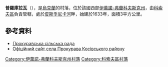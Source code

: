 {{coord|48|20|11|N|24|53|28|E|scale:30000|display=title}}

'''普羅庫拉瓦'''（{{lang-uk|Прокурава}}），是[[烏克蘭|烏克蘭]]的村落，位於該國西部[[伊萬諾-弗蘭科夫斯克州|伊萬諾-弗蘭科夫斯克州]]，由[[科索夫區|科索夫區]]負責管轄，處於[[皮斯季尼卡河|皮斯季尼卡河]]畔，始建於1633年，面積3平方公里。

==參考資料==
*[https://web.archive.org/web/20130515201829/http://prokurava.kosiv.net/ Прокуравська сільська рада]
* [https://web.archive.org/web/20130515201829/http://prokurava.kosiv.net/ Офіційний сайт села Прокурава Косівського району]

{{DEFAULTSORT:Прокурава}}
[[Category:伊萬諾-弗蘭科夫斯克州村落|Category:伊萬諾-弗蘭科夫斯克州村落]]
[[Category:科索夫區村落|Category:科索夫區村落]]


{{IvanoFrankivsk-geo-stub}}